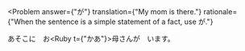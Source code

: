 
<Problem
  answer={"が"}
  translation={"My mom is there."}
  rationale={"When the sentence is a simple statement of a fact, use が."}
>
  あそこに　お<Ruby t={"かあ"}>母</Ruby>さん<Hide>が</Hide>　います。
</Problem>